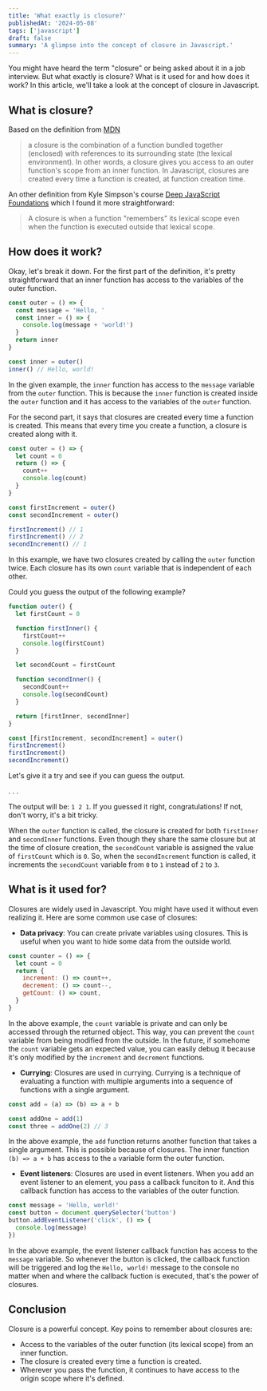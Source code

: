 ```yaml
---
title: 'What exactly is closure?'
publishedAt: '2024-05-08'
tags: ['javascript']
draft: false
summary: 'A glimpse into the concept of closure in Javascript.'
---
```


You might have heard the term "closure" or being asked about it in a job interview. But what exactly is closure? What is it used for and how does it work? In this article, we'll take a look at the concept of closure in Javascript.

## What is closure?

Based on the definition from [MDN](https://developer.mozilla.org/en-US/docs/Web/JavaScript/Closures)

> a closure is the combination of a function bundled together (enclosed) with references to its surrounding state (the lexical environment). In other words, a closure gives you access to an outer function's scope from an inner function. In Javascript, closures are created every time a function is created, at function creation time.

An other definition from Kyle Simpson's course [Deep JavaScript Foundations](https://frontendmasters.com/courses/deep-javascript-v3/) which I found it more straightforward:

> A closure is when a function "remembers" its lexical scope even when the function is executed outside that lexical scope.

## How does it work?

Okay, let's break it down. For the first part of the definition, it's pretty straightforward that an inner function has access to the variables of the outer function.

```js
const outer = () => {
  const message = 'Hello, '
  const inner = () => {
    console.log(message + 'world!')
  }
  return inner
}

const inner = outer()
inner() // Hello, world!
```

In the given example, the `inner` function has access to the `message` variable from the `outer` function. This is because the `inner` function is created inside the `outer` function and it has access to the variables of the `outer` function.

For the second part, it says that closures are created every time a function is created. This means that every time you create a function, a closure is created along with it.

```js
const outer = () => {
  let count = 0
  return () => {
    count++
    console.log(count)
  }
}

const firstIncrement = outer()
const secondIncrement = outer()

firstIncrement() // 1
firstIncrement() // 2
secondIncrement() // 1
```

In this example, we have two closures created by calling the `outer` function twice. Each closure has its own `count` variable that is independent of each other.

Could you guess the output of the following example?

```js
function outer() {
  let firstCount = 0

  function firstInner() {
    firstCount++
    console.log(firstCount)
  }

  let secondCount = firstCount

  function secondInner() {
    secondCount++
    console.log(secondCount)
  }

  return [firstInner, secondInner]
}

const [firstIncrement, secondIncrement] = outer()
firstIncrement()
firstIncrement()
secondIncrement()
```

Let's give it a try and see if you can guess the output.

.
.
.

The output will be: `1 2 1`. If you guessed it right, congratulations! If not, don't worry, it's a bit tricky.

When the `outer` function is called, the closure is created for both `firstInner` and `secondInner` functions. Even though they share the same closure but at the time of closure creation, the `secondCount` variable is assigned the value of `firstCount` which is `0`. So, when the `secondIncrement` function is called, it increments the `secondCount` variable from `0` to `1` instead of `2` to `3`.

## What is it used for?

Closures are widely used in Javascript. You might have used it without even realizing it. Here are some common use case of closures:

- **Data privacy**: You can create private variables using closures. This is useful when you want to hide some data from the outside world.

```js
const counter = () => {
  let count = 0
  return {
    increment: () => count++,
    decrement: () => count--,
    getCount: () => count,
  }
}
```

In the above example, the `count` variable is private and can only be accessed through the returned object. This way, you can prevent the `count` variable from being modified from the outside. In the future, if somehome the `count` variable gets an expected value, you can easily debug it because it's only modified by the `increment` and `decrement` functions.

- **Currying**: Closures are used in currying. Currying is a technique of evaluating a function with multiple arguments into a sequence of functions with a single argument.

```js
const add = (a) => (b) => a + b

const addOne = add(1)
const three = addOne(2) // 3
```

In the above example, the `add` function returns another function that takes a single argument. This is possible because of closures. The inner function `(b) => a + b` has access to the `a` variable form the outer function.

- **Event listeners**: Closures are used in event listeners. When you add an event listener to an element, you pass a callback funciton to it. And this callback function has access to the variables of the outer function.

```js
const message = 'Hello, world!'
const button = document.querySelector('button')
button.addEventListener('click', () => {
  console.log(message)
})
```

In the above example, the event listener callback function has access to the `message` variable. So whenever the button is clicked, the callback function will be triggered and log the `Hello, world!` message to the console no matter when and where the callback fuction is executed, that's the power of closures.

## Conclusion

Closure is a powerful concept. Key poins to remember about closures are:

- Access to the variables of the outer function (its lexical scope) from an inner function.
- The closure is created every time a function is created.
- Wherever you pass the function, it continues to have access to the origin scope where it's defined.
